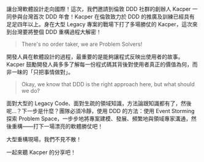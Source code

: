 讓台灣軟體設計走向國際！這次，我們邀請到倫敦 DDD 社群的創辦人 Kacper 一同參與台灣首次 DDD 年會！Kacper 在倫敦致力於 DDD 的推廣及訓練已經具有足足四年以上。身在大型 Legacy 專案的戰場下打了多場勝仗的 Kacper，這次來到台灣要將整個 DDD 重構過程大解密！

> There's no order taker, we are Problem Solvers!

開發人員在軟體設計的過程，最重要的是能夠讓程式反映出使用者的故事。Kacper 鼓勵開發人員多多了解每一份程式碼其背後對使用者真正的價值為何，而非一昧的「只把事情做對」。

> Okay, we know that DDD is the right approach here, but what should we do?

面對大型的 Legacy Code、面對生疏的領域知識，方法論跟知識都有了，然後呢...？下一步是什麼？團隊必須冷靜，使用 DDD 的方法：使用 Event Storming 探索 Problem Space，一步步地將專案建模、發展、頻繁地與領域專家溝通，然後重構——打下一場漂亮的軟體勝仗吧！

大型重構現場，我們不見不散！

一起來聽 Kacper 的分享吧！
